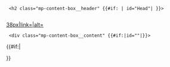 <div class="mp-content-box">
  <h2 class="mp-content-box__header" {{#if:{{{id|}}} | id="{{{id}}}Head"| }}>
    <div class="mp-content-box__header-icon">[[Berkas:{{{image}}}|38px|link=|alt=]]</div>
    <div class="mp-content-box__header-text">{{{title}}}</div>
  </h2>
  <div class="mp-content-box__content" {{#if:{{{id|}}}|id="{{{id}}}"|}}>{{{content}}}</div>
{{#if:{{{line|}}}|<div class="mp-content-box__footer">{{{line|}}}</div>}}
</div>
<!-- 
<includeonly>
<div style="text-align:left; position:relative; left:4px; top:2px; margin:0;">
[[Berkas:Bluebg rounded.png|link=|alt=]]
<div style="position:absolute; left:5px; top:-6px;">[[Berkas:{{{image}}}|38px|link=|alt=]]</div>
<div style="position:absolute; left:40px; top:2px;"><h2 {{#if:{{{id|}}} | id="{{{id}}}Head"| }} style="margin-top:0; color:black; font-weight:bold; font-family: Arial, 'Helvetica Neue', Helvetica, sans-serif; border-bottom:none; font-size:110%; padding:.15em .4em;">{{{titre|{{{title}}}}}}</h2></div></div>
|-
|<div {{#if:{{{id|}}}|id="{{{id}}}"|}} style="padding-left:10px; padding-bottom:5px; padding-top:0px;">
    {{{contenu|{{{content}}}}}}{{#if:{{{lien|{{{line|}}}}}}|<div align="right">{{{lien|{{{line}}}}}}</div>}}</div>
|-

</includeonly> -->
